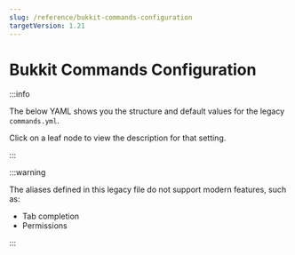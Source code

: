 ```yaml
---
slug: /reference/bukkit-commands-configuration
targetVersion: 1.21
---
```


# Bukkit Commands Configuration


:::info

The below YAML shows you the structure and default values for the legacy `commands.yml`.

Click on a leaf node to view the description for that setting.

:::

:::warning

The aliases defined in this legacy file do not support modern features, such as:
- Tab completion
- Permissions

:::

<ConfigDocBlock data={BukkitCommandsSpec}/>
